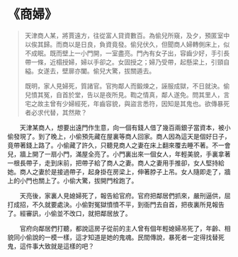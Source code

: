 # 《商婦》

> 天津商人某，將賈遠方，往從富人貸資數百。為偷兒所窺，及夕，預匿室中以俟其歸。而商以是日良，負資竟發。偷兒伏久，但聞商人婦轉側床上，似不成眠。既而壁上一小門開，一室盡亮。門內有女子出，容齒少好，手引長帶一條，近榻授婦，婦以手卻之。女固授之；婦乃受帶，起懸梁上，引頸自縊。女遂去，壁扉亦闔。偷兒大驚，拔關遁去。
>
> 既明，家人見婦死，質諸官。官拘鄰人而鍛煉之，誣服成獄，不日就決。偷兒憤其冤，自首於堂，告以是夜所見。鞫之情真，鄰人遂免。問其里人，言宅之故主曾有少婦經死，年齒容貌，與盜言悉符，因知是其鬼也。欲傳暴死者必求代替，其然歟？

&emsp;&emsp;天津某商人，想要出遠門作生意，向一個有錢人借了幾百兩銀子當資本，被小偷發現了。到了晚上，小偷預先藏在屋裏等商人回家。商人因為這天是個好日子，竟帶著錢上路了。小偷藏了許久，只聽見商人之妻在床上翻來覆去睡不著。不一會兒，牆上開了一扇小門，滿屋全亮了。小門裏出來一個女人，年輕美貌，手裏拿著一根長帶子，走到床前，把帶子給了商人之妻。商人之妻用手推卻，女人堅持給她。商人之妻於是接過帶子，起身掛在房梁上，伸著脖子上吊。女人隨即走了，牆上的小門也關上了。小偷大驚，拔開門栓跑了。

&emsp;&emsp;天亮後，家裏人見媳婦死了，報告給官府。官府把鄰居們抓來，嚴刑逼供，屈打成招，不久就要處決。小偷對冤獄憤憤不平，到衙門去自首，把夜裏所見報告了。經審訊，小偷並不改口，就把鄰居放了。

&emsp;&emsp;官府向鄰居們打聽，都說這房子從前的主人曾有個年輕媳婦吊死了，年齡、相貌同小偷說的一模一樣，這才知道是她的鬼魂。民間傳說，暴死者一定得找替死鬼，這件事大致就是這樣的吧？
